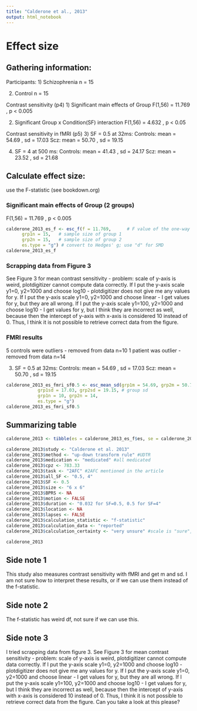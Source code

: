 ```yaml
---
title: "Calderone et al., 2013"
output: html_notebook
---
```


# Effect size

## Gathering information:

Participants:
1) Schizophrenia n = 15

2)  Control n = 15


Contrast sensitivity (p4)
1) Significant main effects of Group
F(1,56) = 11.769 , p \< 0.005

2)  Significant Group x Condition(SF) interaction
F(1,56) = 4.632 , p \< 0.05


Contrast sensitivity in fMRI (p5)
3) SF = 0.5 at 32ms:
Controls: mean = 54.69 , sd = 17.03
Scz: mean = 50.70 , sd = 19.15

4) SF = 4 at 500 ms:
Controls: mean = 41.43 , sd = 24.17
Scz: mean = 23.52 , sd = 21.68


## Calculate effect size:
use the F-statistic (see bookdown.org)

###  Significant main effects of Group (2 groups)
F(1,56) = 11.769 , p \< 0.005
```r
calderone_2013_es_f <- esc_f(f = 11.769,      # F value of the one-way anova
      grp1n = 15,   # sample size of group 1 
      grp2n = 15,   # sample size of group 2
      es.type = "g") # convert to Hedges' g; use "d" for SMD
calderone_2013_es_f
```

### Scrapping data from Figure 3
See Figure 3 for mean contrast sensitivity - problem: scale of y-axis is weird, plotdigitizer cannot compute data correctly.
If I put the y-axis scale y1=0, y2=1000 and choose log10 - plotdigitizer does not give me any values for y.
If I put the y-axis scale y1=0, y2=1000 and choose linear - I get values for y, but they are all wrong.
If I put the y-axis scale y1=100, y2=1000 and choose log10 - I get values for y, but I think they are incorrect as well, because then the intercept of y-axis with x-axis is considered 10 instead of 0.
Thus, I think it is not possible to retrieve correct data from the figure. 


### FMRI results
5 controls were outliers - removed from data n=10
1 patient was outlier - removed from data n=14

3) SF = 0.5 at 32ms:
Controls: mean = 54.69 , sd = 17.03
Scz: mean = 50.70 , sd = 19.15
```r
calderone_2013_es_fmri_sf0.5 <- esc_mean_sd(grp1m = 54.69, grp2m = 50.70,  # group mean
            grp1sd = 17.03, grp2sd = 19.15, # group sd
            grp1n = 10, grp2n = 14, 
            es.type = "g")
calderone_2013_es_fmri_sf0.5
```


## Summarizing table

```r
calderone_2013 <- tibble(es = calderone_2013_es_f$es, se = calderone_2013_es_f$se ) 

calderone_2013$study <- "Calderone et al. 2013"
calderone_2013$method <- "up-down transform rule" #UDTR
calderone_2013$medication <- "medicated" #all medicated
calderone_2013$cpz <- 783.33
calderone_2013$task <- "2AFC" #2AFC mentioned in the article
calderone_2013$all_SF <- "0.5, 4"
calderone_2013$SF <- 0.5
calderone_2013$size <- "6 x 6" 
calderone_2013$BPRS <- NA
calderone_2013$motion <- FALSE 
calderone_2013$duration <- "0.032 for SF=0.5, 0.5 for SF=4" 
calderone_2013$location <- NA
calderone_2013$lapses <- FALSE 
calderone_2013$calculation_statistic <- "f-statistic"  
calderone_2013$calculation_data <- "reported" 
calderone_2013$calculation_certainty <- "very unsure" #scale is "sure", "unsure", "very unsure"

calderone_2013
```


## Side note 1
This study also measures contrast sensitivity with fMRI and get m and sd.
I am not sure how to interpret these results, or if we can use them instead of the f-statistic.

## Side note 2
The f-statistic has weird df, not sure if we can use this.

## Side note 3
I tried scrapping data from figure 3.
See Figure 3 for mean contrast sensitivity - problem: scale of y-axis is weird, plotdigitizer cannot compute data correctly.
If I put the y-axis scale y1=0, y2=1000 and choose log10 - plotdigitizer does not give me any values for y.
If I put the y-axis scale y1=0, y2=1000 and choose linear - I get values for y, but they are all wrong.
If I put the y-axis scale y1=100, y2=1000 and choose log10 - I get values for y, but I think they are incorrect as well, because then the intercept of y-axis with x-axis is considered 10 instead of 0.
Thus, I think it is not possible to retrieve correct data from the figure. 
Can you take a look at this please?
